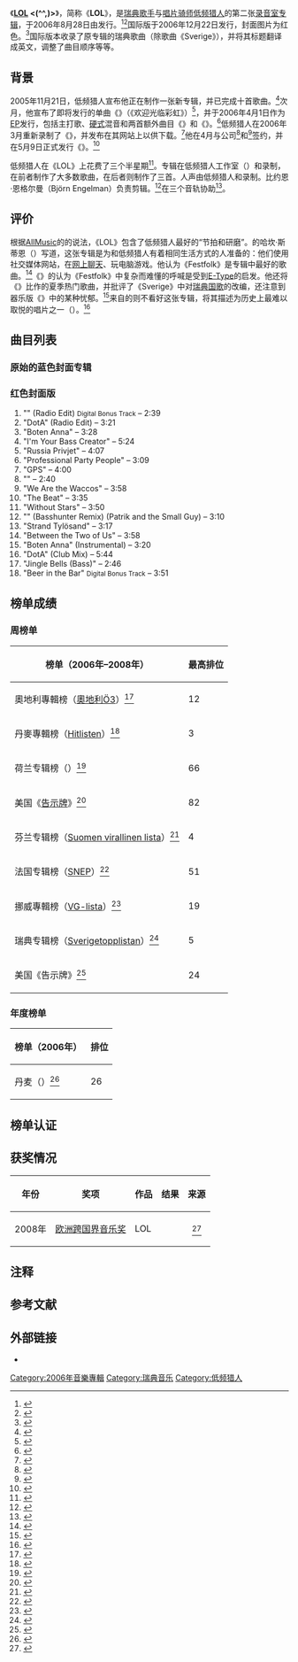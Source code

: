 {{Infobox album
| name = LOL <(^^,)>
| length = 54:25
| next_year = 2006
| next_title = {{le|The Old Shit|The Old Shit}}
| prev_year = 2006
| prev_title = {{le|Welcome to Rainbow|欢迎光临彩虹|Welcome to Rainbow}}
| producer = 
| label = * {{le|Warner Music Sweden}}
* {{le|Ultra Music|Ultra Music|Ultra Records}}
| genre = [[欧陆舞曲|欧陆舞曲]]
| type = Studio
| studio = 
| venue = 
| recorded = 2006年<br/>在Basshunter Studio和PJ Harmony Studio
| released = 2006年8月28日
| alt = 一个表情严肃的人透过一个开口向外张望。
| cover = Basshunter – LOL.jpg 
| artist = [[低频猎人|低频猎人]]
| misc = 
}}
《'''[[LOL|LOL]] <(^^,)>'''{{Efn|[[LOL|LOL]]是英语“laughing out loud”的缩写，意为“大声笑”；而<(^^,)>是表示满意的表情符号}}》，简称《'''LOL'''》，是[[瑞典|瑞典]][[歌手|歌手]]与[[唱片騎師|唱片骑师]][[低频猎人|低频猎人]]的第二张[[錄音室專輯|录音室专辑]]，于2006年8月28日由{{Le|瑞典华纳音乐公司|Warner Music Sweden}}发行。<ref>{{Cite web|title=Ett bedårande barn av sin tid|url=https://magasinetfilter.se/portratt/ett-bedarande-barn-av-sin-tid/|accessdate=2019-03-27|author=Christopher Friman|date=2009-10-10|publisher=Filter|language=sv|archive-url=https://web.archive.org/web/20190327141447/https://magasinetfilter.se/portratt/ett-bedarande-barn-av-sin-tid/|archive-date=2019-03-27|dead-url=no}}</ref><ref>{{Cite web|title=Biography|url=http://www.basshunter.se/basshunter.htm|accessdate=2019-03-27|format=click on "BIO", requires [[Adobe_Flash_Player|Adobe Flash Player]] software|publisher=basshunter.se|archiveurl=https://web.archive.org/web/20061107194447/http://www.basshunter.se/basshunter.htm|archivedate=2006-11-07|dead-url=yes}}</ref>国际版于2006年12月22日发行，封面图片为红色。<ref>{{Cite web|title=Basshunter - LOL <(^^,)> (CD, Album) | Discogs|url=https://www.discogs.com/Basshunter-LOL-/release/921803|access-date=2020-07-24|archive-url=https://web.archive.org/web/20190430074428/https://www.discogs.com/Basshunter-LOL-/release/921803|archive-date=2019-04-30|dead-url=no}}</ref>国际版本收录了原专辑的瑞典歌曲（除歌曲《Sverige》），并将其标题翻译成英文，调整了曲目顺序等等。

== 背景 ==
2005年11月21日，低频猎人宣布他正在制作一张新专辑，并已完成十首歌曲。<ref>{{Cite web|title=:: Recent News|url=http://basshunter.se/|accessdate=2019-03-27|date=2005-11-21|publisher=basshunter.se|archiveurl=https://web.archive.org/web/20060206194310/http://basshunter.se/|archivedate=2006-02-06|dead-url=no}}</ref>次月，他宣布了即将发行的单曲《{{Le|Welcome to Rainbow|Welcome to Rainbow}}》（《欢迎光临彩虹》）<ref>{{Cite web|title=:: Recent News|url=http://basshunter.se/|accessdate=2019-03-27|date=2005-12-20|publisher=basshunter.se|archiveurl=https://web.archive.org/web/20060206194310/http://basshunter.se/|archivedate=2006-02-06|dead-url=no}}</ref>，并于2006年4月1日作为[[迷你專輯|EP]]发行，包括主打歌、[[硬派音樂|硬式]]混音和两首额外曲目《{{Lang|en|Evil Beat}}》和《{{Lang|en|Boten Anna}}》。<ref>{{cite AV media notes|url=https://www.discogs.com/Basshunter-Welcome-To-Rainbow/release/1186658|title=Basshunter – Welcome to Rainbow|others=[[Basshunter|Basshunter]]|accessdate=2019-03-26|publisher=None|via=[[Discogs|Discogs]]|archive-url=https://web.archive.org/web/20190327091208/https://www.discogs.com/Basshunter-Welcome-To-Rainbow/release/1186658|archive-date=2019-03-27|dead-url=no}}</ref>低频猎人在2006年3月重新录制了《{{Le|Boten Anna|Boten Anna}}》，并发布在其网站上以供下载。<ref>{{Cite web|title=Basshunter|url=http://www.findance.com/haastattelut.php?id=226|accessdate=2019-03-27|author=Antti Niemelä|date=2006-09-14|publisher=Findance.com|language=fi|archiveurl=https://web.archive.org/web/20070225052501/http://www.findance.com/haastattelut.php?id=226|archivedate=2007-02-25|dead-url=yes}}</ref>他在4月与{{Le|Extensive Music|Extensive Music}}公司<ref>{{Cite web|title=Bio|url=http://www.basshunter.se/bio/|accessdate=2019-03-27|publisher=basshunter.se|archiveurl=https://web.archive.org/web/20100528035145/http://www.basshunter.se/bio/|archivedate=2010-05-28|dead-url=yes}}</ref>和{{Le|瑞典华纳音乐公司|Warner Music Sweden}}<ref>{{Cite news|url=http://www.seattleweekly.com/2009-06-03/music/basshunter-turns-fruityloops-into-gold/|title=Basshunter turns FruityLoops into gold|date=2009-06-02|accessdate=2014-08-10|author=Erika Hobart|work=Seattle Weekly|archiveurl=https://web.archive.org/web/20131203014144/http://www.seattleweekly.com/2009-06-03/music/basshunter-turns-fruityloops-into-gold/|archivedate=2013-12-03|dead-url=yes}}</ref>签约，并在5月9日正式发行《{{Lang|en|Boten Anna}}》。<ref>{{Cite web|title=Basshunter – Boten Anna (song)|url=https://swedishcharts.com/showitem.asp?interpret=Basshunter&titel=Boten+Anna&cat=s|accessdate=2019-03-27|publisher=swedishcharts.com|archive-url=https://web.archive.org/web/20190327174404/https://swedishcharts.com/showitem.asp?interpret=Basshunter&titel=Boten+Anna&cat=s|archive-date=2019-03-27|dead-url=no}}</ref> 

低频猎人在《LOL》上花费了三个半星期<ref name="Basshunter fann en bot mot mobbarna">{{Cite news|url=http://www.sydsvenskan.se/samtidigt/basshunter-fann-en-bot-mot-mobbarna|title=Basshunter fann en bot mot mobbarna|work=[[Sydsvenskan|Sydsvenskan]]|author=Jonas Grönlund|date=2008-01-20|accessdate=2019-04-02|language=sv|archiveurl=https://web.archive.org/web/20120707191426/http://www.sydsvenskan.se/samtidigt/basshunter-fann-en-bot-mot-mobbarna|archivedate=2012-07-07|dead-url=no}}</ref>。专辑在低频猎人工作室（{{Lang|en|Basshunter Studio}}）和{{Lang|en|PJ Harmony Studio}}录制，在前者制作了大多数歌曲，在后者则制作了三首。人声由低频猎人和{{Le|罗伯特·乌尔曼|Robert Uhlmann (composer)}}录制。比约恩·恩格尔曼（Björn Engelman）负责剪辑。<ref name="LOL (^^,) notes2">{{cite AV media notes|title=LOL <(^^,)>|others=[[Basshunter|Basshunter]]|year=2006|publisher=[[Warner_Music_Sweden|Warner Music Sweden]]|type=Booklet|id=5051011-5648-2-6}}</ref>{{Le|阿里·帕亚米|Ali Payami}}在三个音轨协助<ref>{{Cite web|title=Interview Basshunter – Jonas Altberg (part 3)|url=https://www.youtube.com/watch?v=chonnLM26pc|accessdate=2019-04-02|date=2011-03-01|publisher=[[YouTube|YouTube]]|archive-url=https://web.archive.org/web/20191213065215/https://www.youtube.com/watch?v=chonnLM26pc|archive-date=2019-12-13|dead-url=no}}</ref>。 

== 评价 ==
{{Album ratings|rev1=[[AllMusic|AllMusic]]|rev1Score={{Rating|3.5|5}}<ref name="AllMusic">{{cite web |author=Matthew Chisling |title=Basshunter – LOL <(^^,)> |url=https://www.allmusic.com/album/lol--mw0000572606 |website=[[AllMusic|AllMusic]] |accessdate=2016-11-30 |archive-url=https://web.archive.org/web/20161231070037/http://www.allmusic.com/album/lol--mw0000572606 |archive-date=2016-12-31 |dead-url=no }}</ref>}}
根据[[AllMusic|AllMusic]]的{{Lang|en|Matthew Chisling}}的说法，《LOL》包含了低频猎人最好的“节拍和研磨”。{{Le|Aftonbladet|Aftonbladet}}的哈坎·斯蒂恩（{{Lang|en|Håkan Steen}}）写道，这张专辑是为和低频猎人有着相同生活方式的人准备的：他们使用社交媒体网站{{Le|LunarStorm|LunarStorm}}，在[[网络聊天|网上聊天]]、玩电脑游戏。他认为《Festfolk》是专辑中最好的歌曲。<ref>{{Cite news|url=http://wwwc.aftonbladet.se/puls/cd/recension/0,1338,2000051714,00.html|title=Basshunter – LOL|work=[[Aftonbladet|Aftonbladet]]|author=Håkan Steen|date=2006-08-30|accessdate=2019-03-28|language=sv|archive-url=https://web.archive.org/web/20161201081808/http://wwwc.aftonbladet.se/puls/cd/recension/0,1338,2000051714,00.html|archive-date=2016-12-01|dead-url=no}}</ref>《{{Le|瑞典日报|Svenska Dagbladet}}》的{{Lang|en|Stefan Thungren}}认为《Festfolk》中复杂而难懂的呼喊是受到[[E-type|E-Type]]的启发。他还将《{{Lang|en|Strand Tylösand}}》比作{{Le|Gyllene Tider|Gyllene Tider}}的夏季热门歌曲，并批评了《Sverige》中对[[你古老，你自由|瑞典国歌]]的改编，还注意到器乐版《{{Lang|en|Boten Anna}}》中的某种忧郁。<ref>{{Cite news|url=http://www.svd.se/basshunter-7pwe|title=LOL – Basshunter|work=[[Svenska_Dagbladet|Svenska Dagbladet]]|author=Stefan Thungren|date=2006-09-06|accessdate=2019-03-28|language=sv|archive-url=https://web.archive.org/web/20190328125724/https://www.svd.se/basshunter-7pwe|archive-date=2019-03-28|dead-url=no}}</ref>来自{{Le|Expressen|Expressen}}的{{Lang|en|Andreas Nordström}}则不看好这张专辑，将其描述为历史上最难以取悦的唱片之一（{{Lang|en|one of the most difficult records in the history}}）。<ref>{{Cite news|url=https://www.expressen.se/noje/recensioner/musik/basshunter---lol/|title=Basshunter – LOL|work=[[Expressen|Expressen]]|author=Andreas Nordström|date=2006-08-29|accessdate=2019-11-16|language=sv|archive-url=https://web.archive.org/web/20191116203144/https://www.expressen.se/noje/recensioner/musik/basshunter---lol/|archive-date=2019-11-16|dead-url=no}}</ref>

== 曲目列表 ==

=== 原始的蓝色封面专辑 ===
{{Track listing
|headline=''LOL''
|title10={{le|Vifta med händerna}}
|extra7={{flat list|
* Altberg
* PJ Harmony{{efn|name=by}}
}}
|title8=Utan stjärnorna
|length8=3:51
|writer8={{flat list|
* Altberg
* PJ Harmony{{efn|name=by}}
}}
|extra8={{flat list|
* Altberg
* PJ Harmony{{efn|name=by}}
}}
|title9=Festfolk
|note9=2006 remix
|length9=4:01
|writer9={{flat list|
* Altberg
* PJ Harmony
{{efn|name=by}}
}}
|extra9={{flat list|
* Altberg
* PJ Harmony{{efn|根据[[美国作曲家、作家和发行商协会|ACE Repertory]]数据，本单曲由Jonas Altberg和Ali Payami撰写词曲及制作。<ref name="ACE Repertory">{{cite web|url=https://www.ascap.com/repertory#ace/writer/494248817/ALTBERG%20JONAS%20ERIK|title=ACE Repertory|publisher=[[American_Society_of_Composers,_Authors_and_Publishers|American Society of Composers, Authors and Publishers]]|accessdate=2018-10-10|archive-url=https://web.archive.org/web/20170206145055/https://www.ascap.com/repertory#ace/writer/494248817/ALTBERG%20JONAS%20ERIK|archive-date=2017-02-06|dead-url=no}}</ref>|name=by}}
}}
|note10=Basshunter remix) (Patrik och Lillen
|length7=4:01
|writer10=Altberg{{efn|根据[[美国作曲家、作家和发行商协会|ACE Repertory]]数据，《Vifta med händerna》由Jonas Altberg、Patrik Lindberg、Emil Wahlström撰写词曲。<ref name="ACE Repertory" />}}
|extra10=Altberg
|length10=3:11
|title11=Professional Party People
|length11=3:09
|writer11=Altberg
|extra11=Altberg
|title12=I'm Your Basscreator
|length12=5:25
|writer12=Altberg
|writer7={{flat list|
* Altberg
* PJ Harmony{{efn|name=by}}
}}
|title7=Var är jag
|extra_column=Producer(s)
|writer3=Altberg
|title1={{le|Vi sitter i Ventrilo och spelar DotA}}
|length1=3:22
|writer1={{flat list|
* David Le Roy
* Jean Christophe Belval{{efn|低频猎人撰写了瑞典语版歌词。<ref>{{cite AV media notes|url=https://www.discogs.com/release/834763-Vi-Sitter-I-Ventrilo-Och-Spelar-DotA/images|title=Vi sitter i Ventrilo och spelar DotA|others=[[Basshunter|Basshunter]]|year=2006|publisher=[[Warner_Music_Sweden|Warner Music Sweden]]|type=Back cover|via=[[Discogs|Discogs]]|id=5051011-6845-5-5|accessdate=2018-10-15|archive-date=2022-04-21|archive-url=https://web.archive.org/web/20220421065948/https://www.discogs.com/release/834763-Vi-Sitter-I-Ventrilo-Och-Spelar-DotA/images}}</ref>}}
}}
|extra1=[[Basshunter|Jonas Altberg]]
|title2={{le|Boten Anna}}
|length2=3:29
|writer2=Altberg
|extra2=Altberg
|title3=Strand Tylösand
|length3=3:17
|extra3=Altberg
|extra6=Altberg
|title4=Sverige
|length4=2:58
|writer4=Altberg
|extra4=Altberg
|title5={{le|Hallå där}}
|length5=2:38
|writer5=Altberg
|extra5=Altberg
|title6=Mellan oss två
|length6=3:58
|writer6=Altberg
|extra12=Altberg
}}

{{Track listing
|headline=''LOL'' – Bonus tracks
|extra_column=Producer(s)
|title13=Boten Anna
|note13=instrumental
|length13=3:20
|writer13=Altberg
|extra13=Altberg
|title14=Vi sitter i Ventrilo och spelar DotA
|note14=extended version
|length14=7:45
|writer14={{flat list|
* David Le Roy
* Jean Christophe Belval}}
|extra14=Altberg
}}

=== 红色封面版 ===

# "{{Le|Now You're Gone (Basshunter song)|Now You're Gone}}" (Radio Edit) <small>Digital Bonus Track</small> – 2:39
# "DotA" (Radio Edit) – 3:21
# "Boten Anna" – 3:28
# "I'm Your Bass Creator" – 5:24
# "Russia Privjet" – 4:07
# "Professional Party People" – 3:09
# "GPS" – 4:00
# "{{Le|Hallå där|Hello There}}" – 2:40
# "We Are the Waccos" – 3:58
# "The Beat" – 3:35
# "Without Stars" – 3:50
# "{{Le|Throw Your Hands Up|Vifta med händerna}}" (Basshunter Remix) (Patrik and the Small Guy) – 3:10
# "Strand Tylösand" – 3:17
# "Between the Two of Us" – 3:58
# "Boten Anna" (Instrumental) – 3:20
# "DotA" (Club Mix) – 5:44
# "Jingle Bells (Bass)" – 2:46
# "Beer in the Bar" <small>Digital Bonus Track</small> – 3:51

== 榜单成绩 ==
{{Col-begin}}
{{Col-2}}

===周榜单===
{| class="wikitable sortable plainrowheaders" style="text-align:center"
|-
! scope="col"| 榜单（2006年–2008年）
! scope="col"| 最高排位
|-
!scope="row"|奧地利專輯榜（[[奧地利Ö3四十強音樂榜|奧地利Ö3]]）<ref>{{cite web | url = https://austriancharts.at/showitem.asp?interpret=Basshunter&titel=LOL+%26lt%3B(^^,)%26gt%3B&cat=a | title = Basshunter – LOL <(^^,)> | accessdate = 2019-04-02 | publisher = austriancharts.at | language = de | archive-url = https://web.archive.org/web/20180728134610/https://austriancharts.at/showitem.asp?interpret=Basshunter&titel=Lol+%26lt%3B(%5E%5E,)%26gt%3B&cat=a | archive-date = 2018-07-28 | dead-url = no }}</ref>
| 12
|-
!scope="row"|丹麥專輯榜（[[Hitlisten|Hitlisten]]）<ref>{{cite web | url = https://danishcharts.dk/showitem.asp?interpret=Basshunter&titel=Lol+%26lt%3B%28%5E%5E%2C%29%26gt%3B&cat=a | title = Basshunter – LOL <(^^,)> | accessdate = 2019-04-02 | publisher = danishcharts.dk | archive-url = https://web.archive.org/web/20180725214400/https://danishcharts.dk/showitem.asp?interpret=Basshunter&titel=Lol+%26lt%3B(%5E%5E,)%26gt%3B&cat=a | archive-date = 2018-07-25 | dead-url = no }}</ref>
| 3
|-
!scope="row"|荷兰专辑榜（{{le|Album Top 100}}）<ref>{{cite web | url = https://dutchcharts.nl/showitem.asp?interpret=Basshunter&titel=Lol+%26lt%3B%28%5E%5E%2C%29%26gt%3B&cat=a | title = Basshunter – LOL <(^^,)> | accessdate = 2019-04-02 | publisher = [[Dutch_Charts|Dutch Charts]] | language = nl | archive-url = https://web.archive.org/web/20180728131417/https://dutchcharts.nl/showitem.asp?interpret=Basshunter&titel=Lol+%26lt%3B(%5E%5E,)%26gt%3B&cat=a | archive-date = 2018-07-28 | dead-url = no }}</ref>
| 66
|-
!scope="row"|美国《[[告示牌_(杂志)|告示牌]]》{{Link-en|欧洲百大专辑榜|European Top 100 Albums}}<ref>{{cite magazine | url = https://www.billboard.com/artist/280774/basshunter/chart?f=293 | title = Basshunter | magazine = [[Billboard_(magazine)|Billboard]] | accessdate = 2014-11-20 | archive-url = https://web.archive.org/web/20150704131253/http://www.billboard.com/artist/280774/basshunter/chart?f=293 | archive-date = 2015-07-04 | dead-url = no }}</ref>
| 82
|-
!scope="row"|芬兰专辑榜（[[芬兰官方榜单|Suomen virallinen lista]]）<ref>{{cite web | url = https://www.ifpi.fi/tilastot/virallinen-lista/artistit/Basshunter/LOL | title = Tilastot | accessdate = 2019-04-02 | publisher = [[Musiikkituottajat_–_IFPI_Finland|Musiikkituottajat]] | language = fi | archive-url = https://web.archive.org/web/20190402182026/https://www.ifpi.fi/tilastot/virallinen-lista/artistit/Basshunter/LOL | archive-date = 2019-04-02 | dead-url = no }}</ref>
| 4
|-
!scope="row"|法国专辑榜（[[法國唱片出版業公會|SNEP]]）<ref>{{cite web | url = https://lescharts.com/showitem.asp?interpret=Basshunter&titel=Lol+%26lt%3B%28%5E%5E%2C%29%26gt%3B&cat=a | title = Basshunter – LOL <(^^,)> (album) | accessdate = 2019-04-02 | publisher = lescharts.com | language = fr | archive-url = https://web.archive.org/web/20180726040918/https://lescharts.com/showitem.asp?interpret=Basshunter&titel=Lol+%26lt%3B%28%5E%5E%2C%29%26gt%3B&cat=a | archive-date = 2018-07-26 | dead-url = no }}</ref>
| 51
|-
!scope="row"|挪威專輯榜（[[VG-lista|VG-lista]]）<ref>{{cite web | url = https://norwegiancharts.com/showitem.asp?interpret=Basshunter&titel=Lol+%26lt%3B%28%5E%5E%2C%29%26gt%3B&cat=a | title = Basshunter – LOL <(^^,)> (album) | accessdate = 2019-04-02 | publisher = norwegiancharts.com | archive-url = https://web.archive.org/web/20180726074902/https://norwegiancharts.com/showitem.asp?interpret=Basshunter&titel=Lol+%26lt%3B%28%5E%5E%2C%29%26gt%3B&cat=a | archive-date = 2018-07-26 | dead-url = no }}</ref>
| 19
|-
!scope="row"|瑞典专辑榜（[[瑞典最熱榜|Sverigetopplistan]]）<ref>{{cite web | url = https://swedishcharts.com/showitem.asp?interpret=Basshunter&titel=Lol+%26lt%3B%28%5E%5E%2C%29%26gt%3B&cat=a | title = Basshunter – LOL <(^^,)> (album) | accessdate = 2019-04-02 | publisher = swedishcharts.com | archive-url = https://web.archive.org/web/20180726042638/https://swedishcharts.com/showitem.asp?interpret=Basshunter&titel=Lol+%26lt%3B%28%5E%5E%2C%29%26gt%3B&cat=a | archive-date = 2018-07-26 | dead-url = no }}</ref>
| 5
|-
!scope="row"|美国《告示牌》{{Link-en|舞曲及电子音乐专辑榜|Dance/Electronic Albums}}<ref>{{cite magazine | url = https://www.billboard.com/music/basshunter/chart-history/dance-electronic-albums | title = Basshunter | accessdate = 2018-10-01 | magazine = [[Billboard_(magazine)|Billboard]] | archive-url = https://web.archive.org/web/20181018141126/https://www.billboard.com/music/basshunter/chart-history/dance-electronic-albums | archive-date = 2018-10-18 | dead-url = no }}</ref>
| 24
|}
{{Col-2}}

=== 年度榜单 ===
{| class="wikitable sortable plainrowheaders" style="text-align:center"
|-
!scope="col"|榜单（2006年）
!scope="col"|排位
|-
!scope="row"|丹麦（{{le|IFPI Denmark}}）<ref>{{cite web | url = http://pladebranchen.nu/publikationer/Pladebranchen06.pdf | title = Pladebranchen.06 – Download | accessdate = 2013-05-24 | publisher = pladebranchen.nu | language = da | archiveurl = https://web.archive.org/web/20071008144958/http://pladebranchen.nu/publikationer/Pladebranchen06.pdf | archivedate = 2007-10-08 | page = 25 | dead-url = yes }}</ref>
| 26
|}
{{Col-end}}

==榜单认证==
{{Certification Table Top}}
{{Certification Table Entry|region=Denmark|award=Platinum|salesamount=40,000|number=2|artist=Basshunter|title=LOL|type=album|accessdate=2018-03-27|relyear=2006|certyear=2018}}
{{Certification Table Entry|region=Finland|award=Platinum|salesamount=33,365|artist=Basshunter|title=LOL|type=album|accessdate=2015-10-10|relyear=2006}}
{{Certification Table Entry|region=France|artist=Basshunter|title=LOL|type=album|award={{n/a}}|salesamount=11,020|salesref=<ref>{{cite web |url=https://www.infodisc.fr/Ventes_Album08.php |title=Les albums (CD) les plus vendus en 2008 |publisher=InfoDisc |accessdate=2013-05-26 |archiveurl=https://web.archive.org/web/20090414082136/http://www.infodisc.fr/Ventes_Album08.php |archivedate=2009-04-14 |language=fr |trans-title=Best-selling CD albums in 2008 |dead-url=yes }}</ref>|accessdate=2019-04-02|relyear=2006}}

{{Certification Table Bottom|nosales=true}}

== 获奖情况 ==
{| class="wikitable"
!年份
!奖项
!作品
!结果
!来源
|-
| style="text-align:center;" |2008年
|[[欧洲跨国界音乐奖|欧洲跨国界音乐奖]]
|LOL
|{{Won}}
| align="center" |<ref>{{Cite web|title=European Border Breakers Awards – recognition for those artists who succeeded in reaching audiences outside their own country.|url=http://www.zpav.pl/aktualnosci.php?idaktualnosci=134|accessdate=2018-12-24|date=2008-01-16|publisher=[[Polish_Society_of_the_Phonographic_Industry|Polish Society of the Phonographic Industry]]|archiveurl=https://web.archive.org/web/20120513111614/http://zpav.pl/aktualnosci.php?idaktualnosci=134|archivedate=2012-05-13|dead-url=no}}</ref>
|}

== 注释 ==
{{Notelist}}

== 参考文献 ==
{{Reflist|2}}

== 外部链接 ==
* {{Official website|http://basshunter.se}}

{{低频猎人}}

[[Category:2006年音樂專輯|Category:2006年音樂專輯]]
[[Category:瑞典音乐|Category:瑞典音乐]]
[[Category:低频猎人|Category:低频猎人]]